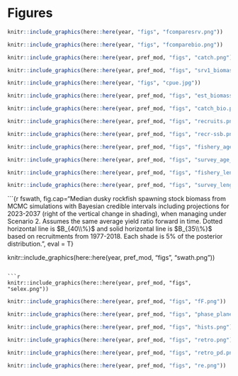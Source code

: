 # Figures

```r
knitr::include_graphics(here::here(year, "figs", "fcomparesrv.png"))
```

```r
knitr::include_graphics(here::here(year, "figs", "fcomparebio.png"))
```


```r

knitr::include_graphics(here::here(year, pref_mod, "figs", "catch.png"))
```

```r

knitr::include_graphics(here::here(year, pref_mod, "figs", "srv1_biomass.png"))
```

```r
knitr::include_graphics(here::here(year, "figs", "cpue.jpg"))
```

```r

knitr::include_graphics(here::here(year, pref_mod, "figs", "est_biomass.png"))
```

```r

knitr::include_graphics(here::here(year, pref_mod, "figs", "catch_bio.png"))
```

```r

knitr::include_graphics(here::here(year, pref_mod, "figs", "recruits.png"))
```

```r

knitr::include_graphics(here::here(year, pref_mod, "figs", "recr-ssb.png"))
```


```r

knitr::include_graphics(here::here(year, pref_mod, "figs", "fishery_age_comp.png"))
```

```r

knitr::include_graphics(here::here(year, pref_mod, "figs", "survey_age_comp.png"))
```

```r

knitr::include_graphics(here::here(year, pref_mod, "figs", "fishery_length_comp.png"))
```

```r

knitr::include_graphics(here::here(year, pref_mod, "figs", "survey_length_comp.png"))
```

```{r fswath, fig.cap="Median dusky rockfish spawning stock biomass from MCMC simulations with Bayesian credible intervals including projections for 2023-2037 (right of the vertical change in shading), when managing under Scenario 2. Assumes the same average yield ratio forward in time. Dotted horizontal line is $B_{40\\%}$ and solid horizontal line is $B_{35\\%}$ based on recruitments from 1977-2018. Each shade is 5% of the posterior distribution. ", eval = T}

knitr::include_graphics(here::here(year, pref_mod, "figs", "swath.png"))
```

```r

knitr::include_graphics(here::here(year, pref_mod, "figs", "selex.png"))
```

```r

knitr::include_graphics(here::here(year, pref_mod, "figs", "fF.png"))
```

```r

knitr::include_graphics(here::here(year, pref_mod, "figs", "phase_plane.png"))
```

```r

knitr::include_graphics(here::here(year, pref_mod, "figs", "hists.png"))
```

```r

knitr::include_graphics(here::here(year, pref_mod, "figs", "retro.png"))
```

```r

knitr::include_graphics(here::here(year, pref_mod, "figs", "retro_pd.png"))
```

```r

knitr::include_graphics(here::here(year, pref_mod, "figs", "re.png"))
```